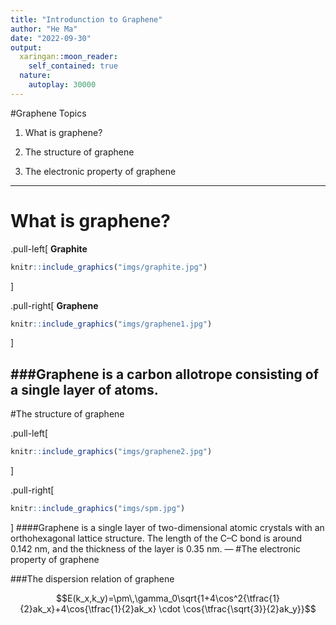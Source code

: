 ```yaml
---
title: "Introdunction to Graphene"
author: "He Ma"
date: "2022-09-30"
output:
  xaringan::moon_reader:
    self_contained: true
  nature:
    autoplay: 30000
---
```

#Graphene Topics


1. What is graphene?

2. The structure of graphene

3. The electronic property of graphene



---

# What is graphene?




.pull-left[
**Graphite**

```r
knitr::include_graphics("imgs/graphite.jpg")
```
]

.pull-right[
**Graphene**

```r
knitr::include_graphics("imgs/graphene1.jpg")
```

]

###Graphene is a carbon allotrope consisting of a single layer of atoms.
---
#The structure of graphene



.pull-left[


```r
knitr::include_graphics("imgs/graphene2.jpg")
```
]

.pull-right[


```r
knitr::include_graphics("imgs/spm.jpg")
```

]
####Graphene is a single layer of two-dimensional atomic crystals with an orthohexagonal lattice structure. The length of the C–C bond is around 0.142 nm, and the thickness of the layer is 0.35 nm.
---
#The electronic property of graphene



###The dispersion relation of graphene

$$E(k_x,k_y)=\pm\,\gamma_0\sqrt{1+4\cos^2{\tfrac{1}{2}ak_x}+4\cos{\tfrac{1}{2}ak_x} \cdot \cos{\tfrac{\sqrt{3}}{2}ak_y}}$$
